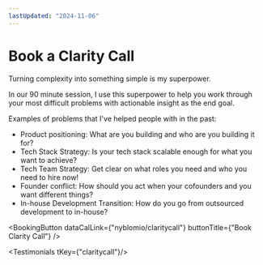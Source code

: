 ```yaml
---
lastUpdated: "2024-11-06"
---
```


# Book a Clarity Call

Turning complexity into something simple is my superpower.

In our 90 minute session, I use this superpower to help you work through your most difficult problems with actionable insight as the end goal.

Examples of problems that I've helped people with in the past:
 * Product positioning: What are you building and who are you building it for?
 * Tech Stack Strategy: Is your tech stack scalable enough for what you want to achieve?
 * Tech Team Strategy: Get clear on what roles you need and who you need to hire now!
 * Founder conflict: How should you act when your cofounders and you want different things?
 * In-house Development Transition: How do you go from outsourced development to in-house?

<BookingButton dataCalLink={"nyblomio/claritycall"} buttonTitle={"Book Clarity Call"} />

<Testimonials tKey={"claritycall"}/>
